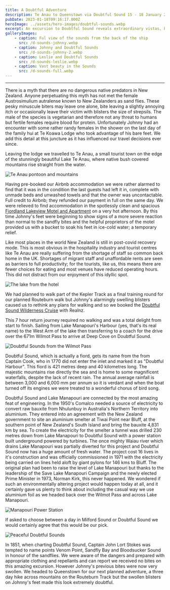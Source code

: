 ```yaml
---
title: A Doubtful Adventure
description: Te Anau to Queenstown via Doubtful Sound 15 - 18 January 2023
pubDate: 2023-01-18T09:16:17.000Z
heroImage: ../assets/hero-images/doubtful-sounds.webp
excerpt: An excursion to Doubtful Sound reveals extraordinary vistas, but with a bite.
galleryImages:
    - caption: Ful view of the sounds from the back of the ship
      src: /d-sounds-johnny.webp
    - caption: Johnny and Doubtful Sounds
      src: /d-sounds-johnny-2.webp
    - caption: Leslie and Doubtful Sounds
      src: /d-sounds-leslie.webp
    - caption: Vast beauty in the Sounds
      src: /d-sounds-full.webp
---
```


***

There is a myth that there are no dangerous native predators in New Zealand.
Anyone perpetuating this myth has not met the female Austrosimulium autralense known to New Zealanders as sand flies. These pesky minuscule biters may leave one alone, bite leaving a slightly annoying itch or occasionally leave their victim with blisters the size of strepsils. The male of the species is vegetarian and therefore not any threat to humans but fertile females require blood for protein. Unfortunately Johnny had an encounter with some rather randy females in the shower on the last day of the family hui at Te Koawa Lodge who took advantage of his bare feet. We add this detail at this juncture as it has influenced our travel decisions ever since.

Leaving the lodge we travelled to Te Anau, a small tourist town on the edge of the stunningly beautiful Lake Te Anau, where native bush covered mountains rise straight from the water.

![Te Anau pontoon and mountains](/lake-te-anau.webp)

Having pre-booked our Airbnb accommodation we were rather alarmed to find that it was in the condition the last guests had left it in, complete with unmade beds and unwashed towels and that the owner was uncontactable. Full credit to Airbnb; they refunded our payment in full on the same day. We were relieved to find accommodation in the spotlessly clean and spacious [Fiordland Lakeview Motel and Apartment](https://fiordlandlakeview.co.nz/) on a very hot afternoon. By this time Johnny's feet were beginning to show signs of a more severe reaction than normal to the sandfly bites and the helpful proprietors of the motel provided us with a bucket to soak his feet in ice-cold water; a temporary relief.

Like most places in the world New Zealand is still in post-covid recovery mode. This is most obvious in the hospitality industry and tourist centres like Te Anau are really suffering from the shortage of staff so common back home in the UK. Shortages of migrant staff and unaffordable rents are seen as barriers to full productivity; for the tourists, like us, this means there are fewer choices for eating and most venues have reduced operating hours. This did not distract from our enjoyment of this idyllic spot.

![The lake from the hotel](/te-anau-from-hotel.webp)

We had planned to walk part of the Kepler Track as a final training round for our planned Routeburn walk but Johnny's alarmingly swelling blisters caused us to rethink any plans for walking and so we booked the [Doubtful Sound Wilderness Cruise](https://www.realnz.com/en/experiences/cruises/doubtful-sound-wilderness-cruises/) with Realnz.

This 7 hour return journey required no walking and was a total delight from start to finish. Sailing from Lake Manapouri's Harbour (yes, that's its real name) to the West Arm of the lake then transferring to a coach for the drive over the 671m Wilmot Pass to arrive at Deep Cove on Doubtful Sound.

![Doubtful Sounds from the Wilmot Pass](/wilmot-pass.webp)

Doubtful Sound, which is actually a fiord, gets its name from the from Captain Cook, who in 1770 did not enter the inlet and marked it as "Doubtful Harbour". This fiord is 421 metres deep and 40 kilometres long. The majestic mountains rise directly the sea and is home to some magnificent waterfalls, despite the lack of recent rain. The annual average rainfall is between 3,000 and 6,000 mm per annum so it is verdant and when the boat turned off its engines we were treated to a wonderful chorus of bird song.


<ImageText src="/fur-seals.webp" alt="Fur Seals at the end of the fiord" caption="At the Tasman Sea entrance to fiord there is a colony of New Zealand fur seals and we were able to watch the babies scampering over the rocks while adults dived into the water and clambered back up to enjoy the sun."/>

Doubtful Sound and Lake Manapouri are connected by the most amazing feat of engineering. In the 1950's Comalco needed a source of electricity to convert raw bauxite from Nhulunbuy in Australia's Northern Territory into aluminium. They entered into an agreement with the New Zealand government to site an aluminium smelter at Tiwai Point near Bluff, at the southern point of New Zealand's South Island and bring the bauxite 4,831 km by sea. To create the electricity for the smelter a tunnel was drilled 230 metres down from Lake Manapouri to Doubtful Sound with a power station built underground powered by turbines. The once mighty Waiau river which drains Lake Manapouri was partially diverted for this project and Doubtful Sound now has a huge amount of fresh water. The project cost 16 lives in it's construction and was officially commissioned in 1971 with the electricity being carried on lines held aloft by giant pylons for 146 kms to Bluff. The original plan had been to raise the level of Lake Manapouri but thanks to the leadership of the Save Lake Manapouri Campaign and the newly elected Prime Minister in 1973, Norman Kirk, this never happened. We wondered if such an environmentally altering project would happen today at all, and it certainly gave us plenty to think about including the casual way we use aluminium foil as we headed back over the Wilmot Pass and across Lake Manapouri.

![Manapouri Power Station](/manapouri-power-station.webp)

If asked to choose between a day in Milford Sound or Doubtful Sound we would certainly agree that this would be our pick.

![Peaceful Doubtful Sounds](/peaceful-doubtful-sounds.webp)

In 1851, when charting Doubtful Sound, Captain John Lort Stokes was tempted to name points Venom Point, Sandfly Bay and Bloodsucker Sound in honour of the sandflies. We were aware of the dangers and prepared with appropriate clothing and repellants and can report we received no bites on this amazing excursion. However Johnny's previous bites were now very swollen. We headed to Queenstown for our next planned adventure, a three day hike across mountains on the Routeburn Track but the swollen blisters on Johnny's feet made this look extremely doubtful.



